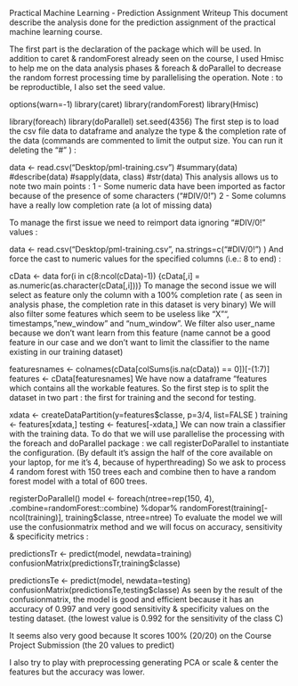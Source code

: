 Practical Machine Learning - Prediction Assignment Writeup
This document describe the analysis done for the prediction assignment of the practical machine learning course.

The first part is the declaration of the package which will be used. In addition to caret & randomForest already seen on the course, I used Hmisc to help me on the data analysis phases & foreach & doParallel to decrease the random forrest processing time by parallelising the operation. Note : to be reproductible, I also set the seed value.

options(warn=-1)
library(caret)
library(randomForest)
library(Hmisc)

library(foreach)
library(doParallel)
set.seed(4356)
The first step is to load the csv file data to dataframe and analyze the type & the completion rate of the data (commands are commented to limit the output size. You can run it deleting the "#" ) :

data <- read.csv("Desktop/pml-training.csv")
#summary(data)
#describe(data)
#sapply(data, class)
#str(data)
This analysis allows us to note two main points : 1 - Some numeric data have been imported as factor because of the presence of some characters ("#DIV/0!") 2 - Some columns have a really low completion rate (a lot of missing data)

To manage the first issue we need to reimport data ignoring "#DIV/0!" values :

data <- read.csv("Desktop/pml-training.csv", na.strings=c("#DIV/0!") )
And force the cast to numeric values for the specified columns (i.e.: 8 to end) :

cData <- data
for(i in c(8:ncol(cData)-1)) {cData[,i] = as.numeric(as.character(cData[,i]))}
To manage the second issue we will select as feature only the column with a 100% completion rate ( as seen in analysis phase, the completion rate in this dataset is very binary) We will also filter some features which seem to be useless like "X"", timestamps, "new_window" and "num_window". We filter also user_name because we don't want learn from this feature (name cannot be a good feature in our case and we don't want to limit the classifier to the name existing in our training dataset)

featuresnames <- colnames(cData[colSums(is.na(cData)) == 0])[-(1:7)]
features <- cData[featuresnames]
We have now a dataframe "features which contains all the workable features. So the first step is to split the dataset in two part : the first for training and the second for testing.

xdata <- createDataPartition(y=features$classe, p=3/4, list=FALSE )
training <- features[xdata,]
testing <- features[-xdata,]
We can now train a classifier with the training data. To do that we will use parallelise the processing with the foreach and doParallel package : we call registerDoParallel to instantiate the configuration. (By default it's assign the half of the core available on your laptop, for me it's 4, because of hyperthreading) So we ask to process 4 random forest with 150 trees each and combine then to have a random forest model with a total of 600 trees.

registerDoParallel()
model <- foreach(ntree=rep(150, 4), .combine=randomForest::combine) %dopar% randomForest(training[-ncol(training)], training$classe, ntree=ntree)
To evaluate the model we will use the confusionmatrix method and we will focus on accuracy, sensitivity & specificity metrics :

predictionsTr <- predict(model, newdata=training)
confusionMatrix(predictionsTr,training$classe)


predictionsTe <- predict(model, newdata=testing)
confusionMatrix(predictionsTe,testing$classe)
As seen by the result of the confusionmatrix, the model is good and efficient because it has an accuracy of 0.997 and very good sensitivity & specificity values on the testing dataset. (the lowest value is 0.992 for the sensitivity of the class C)

It seems also very good because It scores 100% (20/20) on the Course Project Submission (the 20 values to predict)

I also try to play with preprocessing generating PCA or scale & center the features but the accuracy was lower.
